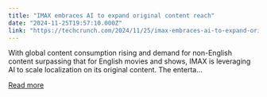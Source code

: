 ```yaml
---
title: "IMAX embraces AI to expand original content reach"
date: "2024-11-25T19:57:10.000Z"
link: "https://techcrunch.com/2024/11/25/imax-embraces-ai-to-expand-original-content-reach/"
---
```


With global content consumption rising and demand for non-English content surpassing that for English movies and shows, IMAX is leveraging AI to scale localization on its original content. The enterta...

[Read more](https://techcrunch.com/2024/11/25/imax-embraces-ai-to-expand-original-content-reach/)
